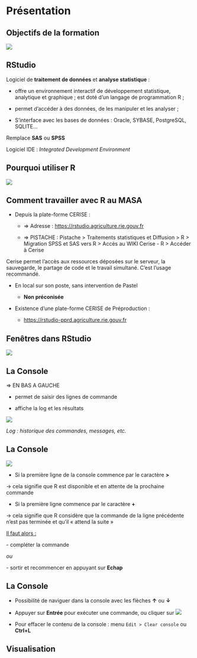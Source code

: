 # Présentation {.backgroundTitre}

## Objectifs de la formation

![](img/clipboard-objectifs.png){fig-align="center"}

## RStudio

Logiciel de **traitement de données** et **analyse statistique** :

-   offre un environnement interactif de développement statistique, analytique et graphique ; est doté d’un langage de programmation R ;

-   permet d’accéder à des données, de les manipuler et les analyser ;

-   S'interface avec les bases de données : Oracle, SYBASE, PostgreSQL, SQLITE…

[Remplace **SAS** ou **SPSS**]{.red}

[Logiciel IDE : *Integrated Development Environment*]{.blue}

## Pourquoi utiliser R

![](img/clipboard-avantages.png){fig-align="center"}

## Comment travailler avec R au MASA

-   Depuis la plate-forme [CERISE]{.red} :

    -   ⇒ Adresse : <https://rstudio.agriculture.rie.gouv.fr>

    -   ⇒ PISTACHE : Pistache \> Traitements statistiques et Diffusion \> R \> Migration SPSS et SAS vers R \> Accès au WIKI Cerise - R \> Accéder à Cerise

Cerise permet l'accès aux ressources déposées sur le serveur, la sauvegarde, le partage de code et le travail simultané. C'est l'usage recommandé.

-   En local sur son poste, sans intervention de Pastel

    -   [**Non préconisée**]{.red}

-   Existence d'une plate-forme CERISE de Préproduction :

    -   <https://rstudio-pprd.agriculture.rie.gouv.fr>

## Fenêtres dans RStudio

![](img/clipboard-console.png){fig-align="center"}

## La Console

⇒ EN BAS A GAUCHE

-   permet de saisir des lignes de commande

-   affiche la log et les résultats

![](img/clipboard-console1.png){fig-align="center"}

*Log : historique des commandes, messages, etc.*

## La Console

![](img/clipboard-console2.png){fig-align="center"}

-   Si la première ligne de la console commence par le caractère [**\>**]{.blue}

→ cela signifie que R est disponible et en attente de la prochaine commande

-   Si la première ligne commence par le caractère [**+**]{.blue}

→ cela signifie que R considère que la commande de la ligne précédente n'est pas terminée et qu'il « attend la suite »

[Il faut alors :]{.underline}

\- compléter la commande

*ou*

\- sortir et recommencer en appuyant sur **Echap**

## La Console

-   Possibilité de naviguer dans la console avec les flèches **↑** ou **↓**

-   Appuyer sur **Entrée** pour exécuter une commande, ou cliquer sur ![](img/clipboard-run.png)

-   Pour effacer le contenu de la console : menu `Edit > Clear console` ou **Ctrl+L**

## Visualisation
